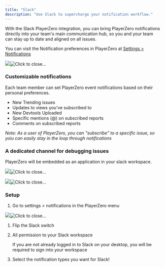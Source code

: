 ```yaml
---
title: "Slack"
description: "Use Slack to supercharge your notification workflow."
---
```


With the Slack PlayerZero integration, you can bring PlayerZero notifications
directly into your team's main communication hub, so you and your team can stay
up to date and aligned on all issues.

You can visit the Notification preferences in PlayerZero at
[Settings > Notifications](https://go.playerzero.app/setting/notifications)

![](/images/Screen_Shot_2022-10-19_at_4.39.58_PM.png)![](/images/Screen_Shot_2022-10-19_at_4.39.58_PM.png "Click to close...")

### Customizable notifications

Each team member can set PlayerZero event notifications based on their personal
preferences.

- New Trending issues
- Updates to views you've subscribed to
- New Devtools Uploaded
- Specific mentions (@) on subscribed reports
- Comments on subscribed reports

_Note: As a user of PlayerZero, you can "subscribe" to a specific issue, so yoiu
can easily stay in the loop through notifications_

### A dedicated channel for debugging issues

PlayerZero will be embedded as an application in your slack workspace.

![](/images/Screen_Shot_2022-10-19_at_4.41.21_PM.png)![](/images/Screen_Shot_2022-10-19_at_4.41.21_PM.png "Click to close...")

![](/images/Group_1626.png)![](/images/Group_1626.png "Click to close...")

### Setup

1. Go to settings > notifications in the PlayerZero menu

![](/images/ezgif.com-gif-maker_44.gif)![](/images/ezgif.com-gif-maker_44.gif "Click to close...")

1. Flip the Slack switch
2. All permission to your Slack workspace

   <Note>
     If you are not already logged in to Slack on your desktop, you will be
     required to sign into your workspace
   </Note>

3. Select the notification types you want for Slack!
